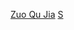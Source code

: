 {{Catnav|頁面分類|人物|各國人物|新加坡人|新加坡音樂家}}
{{Catnav|頁面分類|人物|各職業人物|音乐家|作曲家}}

[[Category:新加坡音樂家|Zuo Qu Jia]]
[[Category:各国作曲家|S]]
